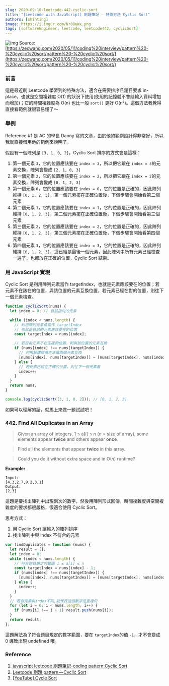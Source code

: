 ```yaml
---
slug: 2020-09-10-leetcode-442-cyclic-sort
title: "[Leetcode with JavaScript] 刷題筆記 — 特殊方法 Cyclic Sort"
authors: [shihting]
image: https://i.imgur.com/Nr88uWx.png
tags: [softwareEngineer, leetcode, leetcode442, cyclicSort]
---
```


![img](https://i.imgur.com/Nr88uWx.png)
Source: [https://zecwang.com/2020/05/11/coding%20interview/pattern%20-%20cyclic%20sort/pattern%20-%20cyclic%20sort/](https://zecwang.com/2020/05/11/coding%20interview/pattern%20-%20cyclic%20sort/pattern%20-%20cyclic%20sort/)

### 前言

這是最近刷 Leetcode 學習到的特殊方法，適合在需要排序且題目要求 in-place，也就是空間複雜度 O(1) 的狀況下使用(使用的記憶體不會隨輸入資料增加而增加)；它的時間複雜度為 O(n) 也比一般 `sort()` 更好 O(n²)。這個方法我覺得直接看範例就很容易懂了～

### 舉例

Reference #1 是 AC 的學長 Danny 寫的文章，由於他的範例設計得非常好，所以我就直接借用他的範例來說明了。

假設有一個陣列是 `[3, 1, 0, 2]`，Cyclic Sort 排序的方式會是這樣：

1. 第一個元素 `3`，它的位置應該要在 `index = 3`，所以把它跟在 `index = 3`的元素交換，陣列會變成 `[2, 1, 0, 3]`
2. 第一個元素 `2`，它的位置應該要在 `index = 2`，所以把它跟在 `index = 2`的元素交換，陣列會變成 `[0, 1, 2, 3]`
3. 第一個元素 `0`，它的位置應該要在 `index = 0`，它的位置是正確的，因此陣列維持 `[0, 1, 2, 3]`，第一個元素擺在正確位置後，下個步驟會開始看第二個元素
4. 第二個元素 `1`，它的位置應該要在 `index = 1`，它的位置是正確的，因此陣列維持 `[0, 1, 2, 3]`，第二個元素擺在正確位置後，下個步驟會開始看第三個元素
5. 第三個元素 `2`，它的位置應該要在 `index = 2`，它的位置是正確的，因此陣列維持 `[0, 1, 2, 3]`，第三個元素擺在正確位置後，下個步驟會開始看第四個元素
6. 第四個元素 `3`，它的位置應該要在 `index = 3`，它的位置是正確的，因此陣列維持 `[0, 1, 2, 3]`，這已經是最後一個元素，因此陣列中所有元素已經檢查一遍了，也都放在正確的位置，Cyclic Sort 結束。

### 用 JavaScript 實現

Cyclic Sort 是利用陣列元素當作 targetIndex，也就是元素應該要在的位置；若元素不在該在的位置，與該位置的元素互換位置，若元素已經在對的位置，則往下一個元素檢查。

```javascript
function cyclicSort(nums) {
  let index = 0; // 目前指向的元素

  while (index < nums.length) {
    // 利用陣列元素值當作 targetIndex
    // 也就是目前的元素應該要在的位置
    const targetIndex = nums[index];

    // 若目前元素不在正確的位置，則與該位置的元素互換
    if (nums[index] !== nums[targetIndex]) {
      // 利用解構賦值方法讓兩個元素互換
      [nums[index], nums[targetIndex]] = [nums[targetIndex], nums[index]];
    } else {
      // 若元素已經在正確的位置，則往下一個元素看
      index++;
    }
  }
  return nums;
}

console.log(cyclicSort([3, 1, 0, 2])); // [0, 1, 2, 3]
```

如果可以理解的話，就馬上來做一題試試吧！

### 442. Find All Duplicates in an Array

> Given an array of integers, 1 ≤ a[i] ≤ _n_ (_n_ = size of array), some elements appear **twice** and others appear **once**.

> Find all the elements that appear **twice** in this array.

> Could you do it without extra space and in O(_n_) runtime?

**Example:**

```
Input:
[4,3,2,7,8,2,3,1]
Output:
[2,3]
```

這題是要找出陣列中出現兩次的數字，然後用陣列形式回傳，時間複雜度與空間複雜度的要求都很嚴格，很適合使用 Cyclic Sort。

思考方式：

1. 用 Cyclic Sort 讓輸入的陣列排序
2. 找出陣列中與 index 不符合的元素

```javascript
var findDuplicates = function (nums) {
  let result = [];
  let index = 0;
  while (index < nums.length) {
    // 符合題目規定的範圍 1 ≤ a[i] ≤ n
    const targetIndex = nums[index] - 1;
    if (nums[index] !== nums[targetIndex]) {
      [nums[index], nums[targetIndex]] = [nums[targetIndex], nums[index]];
    } else {
      index++;
    }
  }
  // 若有元素與index不同,就代表這個數字是重複的
  for (let i = 0; i < nums.length; i++) {
    if (nums[i] !== i + 1) result.push(nums[i]);
  }
  return result;
};
```

這題解法為了符合題目規定的數字範圍，要在 `targetIndex`的值 `-1`，才不會變成 0 導致出現 undefined 哦。

### Reference

1. [javascript leetcode 刷題筆記-coding pattern:Cyclic Sort](https://eruditeness.news.blog/2020/08/26/javascript-leetcode刷題筆記-coding-patterncyclic-sort/)
2. [Leetcode 刷題 pattern — Cyclic Sort](https://blog.techbridge.cc/2020/02/16/leetcode-刷題-pattern-cyclic-sort/)
3. [[YouTube\] Cycle Sort](https://www.youtube.com/watch?v=ZSJGf5Ngw18)
